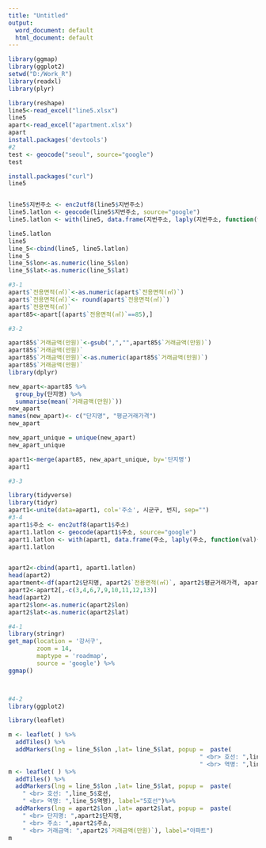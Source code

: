---
title: "Untitled"
output:
  word_document: default
  html_document: default
---

```{r setup, include=FALSE}

library(ggmap)
library(ggplot2)
setwd("D:/Work_R")
library(readxl)
library(plyr)

library(reshape)
line5<-read_excel("line5.xlsx")
line5
apart<-read_excel("apartment.xlsx")
apart
install.packages('devtools')
#2
test <- geocode("seoul", source="google")
test

install.packages("curl")
line5


line5$지번주소 <- enc2utf8(line5$지번주소)
line5.latlon <- geocode(line5$지번주소, source="google")
line5.latlon <- with(line5, data.frame(지번주소, laply(지번주소, function(val){geocode(val)})))

line5.latlon
line5
line_5<-cbind(line5, line5.latlon)
line_5
line_5$lon<-as.numeric(line_5$lon)
line_5$lat<-as.numeric(line_5$lat)

#3-1
apart$`전용면적(㎡)`<-as.numeric(apart$`전용면적(㎡)`)
apart$`전용면적(㎡)`<- round(apart$`전용면적(㎡)`)
apart$`전용면적(㎡)`
apart85<-apart[(apart$`전용면적(㎡)`==85),]

#3-2

apart85$`거래금액(만원)`<-gsub(",","",apart85$`거래금액(만원)`)
apart85$`거래금액(만원)`
apart85$`거래금액(만원)`<-as.numeric(apart85$`거래금액(만원)`)
apart85$`거래금액(만원)`
library(dplyr)

new_apart<-apart85 %>%
  group_by(단지명) %>%
  summarise(mean(`거래금액(만원)`))
new_apart
names(new_apart)<- c("단지명", "평균거래가격")
new_apart

new_apart_unique = unique(new_apart)
new_apart_unique

apart1<-merge(apart85, new_apart_unique, by='단지명')
apart1

#3-3

library(tidyverse)
library(tidyr)
apart1<-unite(data=apart1, col='주소', 시군구, 번지, sep="")
#3-4
apart1$주소 <- enc2utf8(apart1$주소)
apart1.latlon <- geocode(apart1$주소, source="google")
apart1.latlon <- with(apart1, data.frame(주소, laply(주소, function(val){geocode(val)})))
apart1.latlon


apart2<-cbind(apart1, apart1.latlon)
head(apart2)
apartment<-df(apart2$단지명, apart2$`전용면적(㎡)`, apart2$평균거래가격, apart2$주소, apart2$lon, apart2$lat)
apart2<-apart2[,-c(3,4,6,7,9,10,11,12,13)]
head(apart2)
apart2$lon<-as.numeric(apart2$lon)
apart2$lat<-as.numeric(apart2$lat)

#4-1
library(stringr)
get_map(location = '강서구',
        zoom = 14,
        maptype = 'roadmap',
        source = 'google') %>% 
ggmap()



#4-2
library(ggplot2)

library(leaflet)

m <- leaflet( ) %>% 
  addTiles() %>% 
  addMarkers(lng = line_5$lon ,lat= line_5$lat, popup =  paste(        
                                                      " <br> 호선: ",line_5$호선, 
                                                      " <br> 역명: ",line_5$역명))
m <- leaflet( ) %>% 
  addTiles() %>% 
  addMarkers(lng = line_5$lon ,lat= line_5$lat, popup =  paste(        
    " <br> 호선: ",line_5$호선, 
    " <br> 역명: ",line_5$역명), label="5호선")%>%
  addMarkers(lng = apart2$lon ,lat= apart2$lat, popup =  paste(        
    " <br> 단지명: ",apart2$단지명, 
    " <br> 주소: ",apart2$주소,
    " <br> 거래금액: ",apart2$`거래금액(만원)`), label="아파트")
m


```
